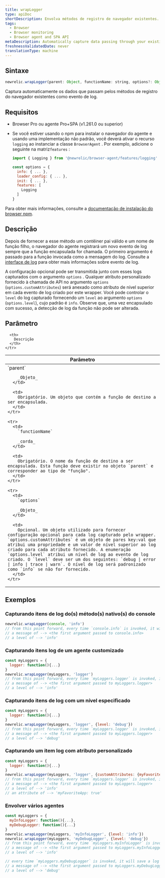```yaml
---
title: wrapLogger
type: apiDoc
shortDescription: Envolva métodos de registro de navegador existentes.
tags:
  - Browser
  - Browser monitoring
  - Browser agent and SPA API
metaDescription: Automatically capture data passing through your existing browser logging methods as log events.
freshnessValidatedDate: never
translationType: machine
---
```


## Sintaxe

```js
newrelic.wrapLogger(parent: Object, functionName: string, options?: Object<{ customAttributes?: Object, level?: 'debug|error|info|trace|warn'}>)
```

Captura automaticamente os dados que passam pelos métodos de registro do navegador existentes como evento de log.

## Requisitos

* Browser Pro ou agente Pro+SPA (v1.261.0 ou superior)

* Se você estiver usando o npm para instalar o navegador do agente e usando uma implementação não padrão, você deverá ativar o recurso `logging` ao instanciar a classe `BrowserAgent` . Por exemplo, adicione o seguinte na matriz`features` :

  ```js
  import { Logging } from '@newrelic/browser-agent/features/logging'

  const options = {
    info: { ... },
    loader_config: { ... },
    init: { ... },
    features: [
      Logging
    ]
  }
  ```

Para obter mais informações, consulte a [documentação de instalação do browser npm](https://www.npmjs.com/package/@newrelic/browser-agent#new-relic-browser-agent).

## Descrição

Depois de fornecer a esse método um contêiner pai válido e um nome de função filho, o navegador do agente registrará um novo evento de log sempre que a função encapsulada for chamada. O primeiro argumento é passado para a função invocada como a mensagem do log. Consulte a [interface de log](https://docs.newrelic.com/docs/logs/ui-data/use-logs-ui/) para obter mais informações sobre evento de log.

A configuração opcional pode ser transmitida junto com esses logs capturados com o argumento `options` . Qualquer atributo personalizado fornecido à chamada de API no argumento `options` (`options.customAttributes`) será anexado como atributo de nível superior em cada evento de log criado por este wrapper. Você pode controlar o `level` do log capturado fornecendo um `level` ao argumento `options` (`options.level`), cujo padrão é `info`. Observe que, uma vez encapsulado com sucesso, a detecção de log da função não pode ser alterada.

## Parâmetro

<table>
  <thead>
    <tr>
      <th width="25%">
        Parâmetro
      </th>

      <th>
        Descrição
      </th>
    </tr>
  </thead>

  <tbody>
    <tr>
      <td>
        `parent`

        _Objeto_
      </td>

      <td>
        Obrigatório. Um objeto que contém a função de destino a ser encapsulada.
      </td>
    </tr>

    <tr>
      <td>
        `functionName`

        _corda_
      </td>

      <td>
        Obrigatório. O nome da função de destino a ser encapsulada. Esta função deve existir no objeto `parent` e corresponder ao tipo de "função".
      </td>
    </tr>

    <tr>
      <td>
        `options`

        _Objeto_
      </td>

      <td>
        Opcional. Um objeto utilizado para fornecer configuração opcional para cada log capturado pelo wrapper. `options.customAttributes` é um objeto de pares key:val que atribui uma propriedade e um valor de nível superior ao log criado para cada atributo fornecido. A enumeração `options.level` atribui um nível de log ao evento de log criado. O `level` deve ser um dos seguintes: `debug | error | info | trace | warn`. O nível de log será padronizado como `info` se não for fornecido.
      </td>
    </tr>
  </tbody>
</table>

## Exemplos

### Capturando itens de log do(s) método(s) nativo(s) do console

```js
newrelic.wrapLogger(console, 'info')
// from this point forward, every time `console.info` is invoked, it will save a log event with:
// a message of --> <the first argument passed to console.info>
// a level of --> 'info'
```

### Capturando itens log de um agente customizado

```js
const myLoggers = {
  logger: function(){...}
}
newrelic.wrapLogger(myLoggers, 'logger')
// from this point forward, every time `myLoggers.logger` is invoked, it will save a log event with:
// a message of --> <the first argument passed to myLoggers.logger>
// a level of --> 'info'
```

### Capturando itens de log com um nível especificado

```js
const myLoggers = {
  logger: function(){...}
}
newrelic.wrapLogger(myLoggers, 'logger', {level: 'debug'})
// from this point forward, every time `myLoggers.logger` is invoked, it will save a log event with:
// a message of --> <the first argument passed to myLoggers.logger>
// a level of --> 'debug'
```

### Capturando um item log com atributo personalizado

```js
const myLoggers = {
  logger: function(){...}
}
newrelic.wrapLogger(myLoggers, 'logger', {customAttributes: {myFavoriteApp: true}})
// from this point forward, every time `myLoggers.logger` is invoked, it will save a log event with:
// a message of --> <the first argument passed to myLoggers.logger>
// a level of --> 'info'
// an attribute of --> 'myFavoriteApp: true'
```

### Envolver vários agentes

```js
const myLoggers = {
  myInfoLogger: function(){...},
  myDebugLogger: function(){...}
}
newrelic.wrapLogger(myLoggers, 'myInfoLogger', {level: 'info'})
newrelic.wrapLogger(myLoggers, 'myDebugLogger', {level: 'debug'})
// from this point forward, every time `myLoggers.myInfoLogger` is invoked, it will save a log event with:
// a message of --> <the first argument passed to myLoggers.myInfoLogger>
// a level of --> 'info'

// every time `myLoggers.myDebugLogger` is invoked, it will save a log event with:
// a message of --> <the first argument passed to myLoggers.myDebugLogger>
// a level of --> 'debug'
```